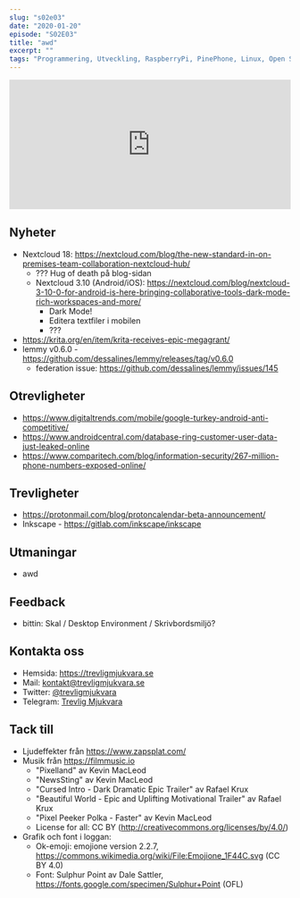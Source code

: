 ```yaml
---
slug: "s02e03"
date: "2020-01-20"
episode: "S02E03"
title: "awd"
excerpt: ""
tags: "Programmering, Utveckling, RaspberryPi, PinePhone, Linux, Open Source"
---
```



<!-- Går det inte att sätta några av dessa dynamiskt utifrån värdena på slugsen där uppe? -->

<SEO title="S02E02 - awd" />
<div style="width: 100%;">
  <iframe
    src="https://open.spotify.com/embed-podcast/episode/42TF3QJmD08P0gh6O5AjDo"
    width="100%"
    height="232"
    frameborder="0"
    allowtransparency="true"
    allow="encrypted-media"
  ></iframe>
</div>

## Nyheter

- Nextcloud 18: https://nextcloud.com/blog/the-new-standard-in-on-premises-team-collaboration-nextcloud-hub/
  - ??? Hug of death på blog-sidan
  - Nextcloud 3.10 (Android/iOS): https://nextcloud.com/blog/nextcloud-3-10-0-for-android-is-here-bringing-collaborative-tools-dark-mode-rich-workspaces-and-more/
    - Dark Mode!
    - Editera textfiler i mobilen
    - ???
- https://krita.org/en/item/krita-receives-epic-megagrant/
- lemmy v0.6.0 - https://github.com/dessalines/lemmy/releases/tag/v0.6.0
  - federation issue: https://github.com/dessalines/lemmy/issues/145

## Otrevligheter

- https://www.digitaltrends.com/mobile/google-turkey-android-anti-competitive/
- https://www.androidcentral.com/database-ring-customer-user-data-just-leaked-online
- https://www.comparitech.com/blog/information-security/267-million-phone-numbers-exposed-online/

## Trevligheter

- https://protonmail.com/blog/protoncalendar-beta-announcement/
- Inkscape - https://gitlab.com/inkscape/inkscape

## Utmaningar

- awd

## Feedback

- bittin: Skal / Desktop Environment / Skrivbordsmiljö?

## Kontakta oss

- Hemsida: https://trevligmjukvara.se
- Mail: kontakt@trevligmjukvara.se
- Twitter: [@trevligmjukvara](https://twitter.com/trevligmjukvara)
- Telegram: [Trevlig Mjukvara](https://t.me/trevligmjukvara)

## Tack till

- Ljudeffekter från https://www.zapsplat.com/
- Musik från https://filmmusic.io
  - "Pixelland" av Kevin MacLeod
  - "NewsSting" av Kevin MacLeod
  - "Cursed Intro - Dark Dramatic Epic Trailer" av Rafael Krux
  - "Beautiful World - Epic and Uplifting Motivational Trailer" av Rafael Krux
  - "Pixel Peeker Polka - Faster" av Kevin MacLeod
  - License for all: CC BY (http://creativecommons.org/licenses/by/4.0/)
- Grafik och font i loggan:
  - Ok-emoji: emojione version 2.2.7, https://commons.wikimedia.org/wiki/File:Emojione_1F44C.svg (CC BY 4.0)
  - Font: Sulphur Point av Dale Sattler, https://fonts.google.com/specimen/Sulphur+Point (OFL)

